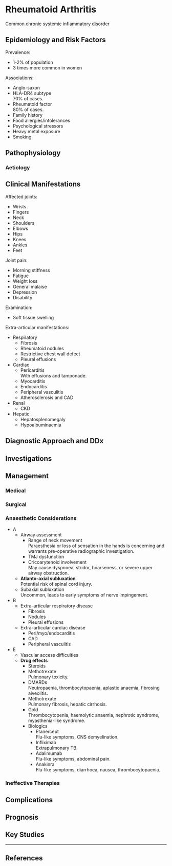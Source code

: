 # Rheumatoid Arthritis


Common chronic systemic inflammatory disorder

## Epidemiology and Risk Factors

Prevalence:

* 1-2% of population
* 3 times more common in women


Associations:

* Anglo-saxon
* HLA-DR4 subtype  
70% of cases.
* Rheumatoid factor  
80% of cases.
* Family history
* Food allergies/intolerances
* Psychological stressors
* Heavy metal exposure
* Smoking

## Pathophysiology

### Aetiology

## Clinical Manifestations

Affected joints:

* Wrists
* Fingers
* Neck
* Shoulders
* Elbows
* Hips
* Knees
* Ankles
* Feet


Joint pain:

* Morning stiffness
* Fatigue
* Weight loss
* General malaise
* Depression
* Disability


Examination:

* Soft tissue swelling


Extra-articular manifestations:

* Respiratory
	* Fibrosis
	* Rheumatoid nodules
	* Restrictive chest wall defect
	* Pleural effusions
* Cardiac
	* Pericarditis  
	With effusions and tamponade.
	* Myocarditis
	* Endocarditis
	* Peripheral vasculitis
	* Atherosclerosis and CAD
* Renal
	* CKD
* Hepatic
	* Hepatosplenomegaly
	* Hypoalbuminaemia


## Diagnostic Approach and DDx

## Investigations

## Management

### Medical

### Surgical

### Anaesthetic Considerations

* A
	* Airway assessment
		* Range of neck movement  
		Paraesthesia or loss of sensation in the hands is concerning and warrants pre-operative radiographic investigation.
		* TMJ dysfunction
		* Cricoarytenoid involvement  
		May cause dyspnoea, stridor, hoarseness, or severe upper airway obstruction.
	* **Atlanto-axial subluxation**  
	Potential risk of spinal cord injury.
	* Subaxial subluxation  
	Uncommon, leads to early symptoms of nerve impingement.
* B
	* Extra-articular respiratory disease
		* Fibrosis
		* Nodules
		* Pleural effusions
	* Extra-articular cardiac disease
		* Peri/myo/endocarditis
		* CAD
		* Peripheral vasculitis
* E
	* Vascular access difficulties
	* **Drug effects**
		* Steroids
		* Methotrexate  
		Pulmonary toxicity.
		* DMARDs  
		Neutropaenia, thrombocytopaenia, aplastic anaemia, fibrosing alveolitis.
		* Methotrexate  
		Pulmonary fibrosis, hepatic cirrhosis.
		* Gold  
		Thrombocytopenia, haemolytic anaemia, nephrotic syndrome, myasthenia-like syndrome.
		* Biologics
			* Etanercept  
			Flu-like symptoms, CNS demyelination.
			* Infliximab  
			Extrapulmonary TB.
			* Adalimumab  
			Flu-like symptoms, abdominal pain.
			* Anakinra  
			Flu-like symptoms, diarrhoea, nausea, thrombocytopaenia.


### Ineffective Therapies

## Complications

## Prognosis

## Key Studies


---

## References

